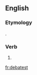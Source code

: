 ==English==

===Etymology===
{{suffix|debate|est|lang=en}}.

===Verb===
{{head|en|verb form}}

# {{en-archaic second-person singular of|debate|lang=en}}

[[fr:debatest]]